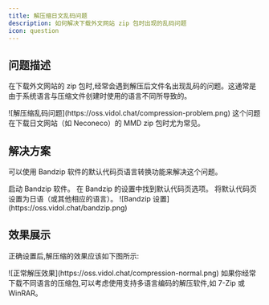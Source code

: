 ```yaml
---
title: 解压缩日文乱码问题
description: 如何解决下载外文网站 zip 包时出现的乱码问题
icon: question
---
```


## 问题描述

在下载外文网站的 zip 包时,经常会遇到解压后文件名出现乱码的问题。这通常是由于系统语言与压缩文件创建时使用的语言不同所导致的。

<Frame caption="解压后出现乱码的示例">
  ![解压缩乱码问题](https://oss.vidol.chat/compression-problem.png)
</Frame>

<Note>
  这个问题在下载日文网站（如 Neconeco）的 MMD zip 包时尤为常见。
</Note>

## 解决方案

可以使用 Bandzip 软件的默认代码页语言转换功能来解决这个问题。

<Steps>
  <Step title="打开 Bandzip">
    启动 Bandzip 软件。
  </Step>
  <Step title="设置默认代码页">
    在 Bandzip 的设置中找到默认代码页选项。
  </Step>
  <Step title="选择正确的语言">
    将默认代码页设置为日语（或其他相应的语言）。
  </Step>
</Steps>

<Frame caption="Bandzip 设置界面">
  ![Bandzip 设置](https://oss.vidol.chat/bandzip.png)
</Frame>

## 效果展示

正确设置后,解压缩的效果应该如下图所示:

<Frame caption="正确解压后的文件名">
  ![正常解压效果](https://oss.vidol.chat/compression-normal.png)
</Frame>

<Tip>
  如果你经常下载不同语言的压缩包,可以考虑使用支持多语言编码的解压软件,如 7-Zip 或 WinRAR。
</Tip>

